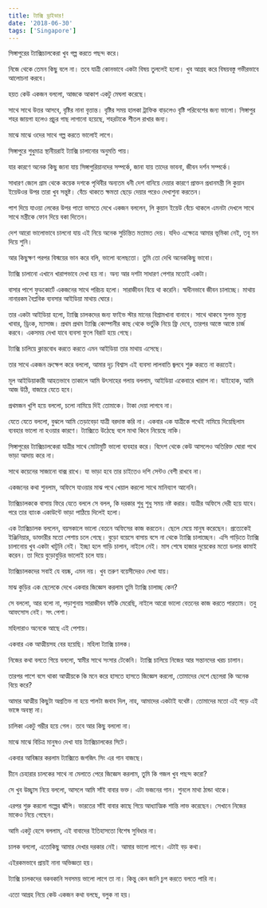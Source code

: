 ```yaml
---
title: ট্যাক্সি ড্রাইভার!
date: '2018-06-30'
tags: ['Singapore']
---
```


সিঙ্গাপুরের ট্যাক্সিচালকেরা খুব গল্প করতে পছন্দ করে।

নিজে থেকে তেমন কিছু বলে না। তবে যাত্রী কোনভাবে একটা বিষয় তুললেই হলো। খুব আগ্রহ করে বিষয়বস্তু গভীরভাবে আলোচনা করবে।

হয়ত কেউ একজন বললো, আজকে আকাশ একটু মেঘলা করেছে।

সাথে সাথে উত্তর আসবে, বৃষ্টির নানা বৃত্তান্ত। বৃষ্টির সময় হালকা ট্রাফিক বাড়লেও বৃষ্টি পরিবেশের জন্য ভালো। সিঙ্গাপুর শহর জায়গা হলেও প্রচুর গাছ লাগানো হয়েছে, শহরটাকে শীতল রাখার জন্য।

মাঝে মাঝে ওদের সাথে গল্প করতে ভালোই লাগে।

সিঙ্গাপুরে শুধুমাত্র স্থানীয়রাই ট্যাক্সি চালানোর অনুমতি পায়।

যার কারণে অনেক কিছু জানা যায় সিঙ্গাপুরিয়ানদের সম্পর্কে, জানা যায় তাদের ভাবনা, জীবন দর্শন সম্পর্কে।

সাধারণ জেলে গ্রাম থেকে কয়েক দশকে পৃথিবীর অন্যতম ধনী দেশ বানিয়ে দেয়ার কারণে প্রাক্তন প্রধানমন্ত্রী লি কুয়ান ইয়েউওর উপর তারা খুব সন্তুষ্ট। বেঁচে থাকতে ক্ষমতা ছেড়ে দেয়ার পরেও দেখাশুনা করতেন।

পাশ দিয়ে যাওয়া লেকের উপর পাতা ভাসতে দেখে একজন বললেন, লি কুয়ান ইয়েউ বেঁচে থাকলে এমনটা দেখলে সাথে সাথে মন্ত্রীকে ফোন দিয়ে বকা দিতেন।

দেশ আরো ভালোভাবে চালনো যায় এই নিয়ে অনেক সুচিন্তিত মতামত দেয়। যদিও এক্ষেত্রে আমার ভূমিকা নেই, তবু মন দিয়ে শুনি।

আর কিছুক্ষণ পরপর বিস্ময়ের ভান করে বলি, ভালো বলেছতো। তুমি তো দেখি অনেককিছু ভাবো।

ট্যাক্সি চালানো এখানে খারাপভাবে দেখা হয় না। অন্য আর দশটা সাধারণ পেশার মতোই একটা।

বাসার পাশে ফুডকোর্টে একজনের সাথে পরিচয় হলো। সারাজীবন বিয়ে থা করেনি। স্বাধীনভাবে জীবন চালাচ্ছে। মাথায় নানারকম বৈপ্লবিক ব্যবসার আইডিয়া মাথায় ঘোরে।

তার একটা আইডিয়া হলো, ট্যাক্সি চালকদের জন্য ফাইভ স্টার মানের বিশ্রামখানা বানাবে। সাথে থাকবে সুলভ মূল্যে খাবার, ড্রিংক, ম্যাসাজ। প্রথম প্রথম ট্যাক্সি কোম্পানীর কাছ থেকে ভর্তুকি নিয়ে ফ্রি দেবে, তারপর আস্তে আস্তে চার্জ করবে। একসময় দেখা যাবে ব্যবসা ফুলে বিরাট হয়ে গেছে।

ট্যাক্সি চালিয়ে ক্লান্তবোধ করতে করতে এমন আইডিয়া তার মাথায় এসেছে।

তার সাথে একজন ভ্রুক্ষেপ করে বললো, আমার দৃঢ় বিশ্বাস এই ব্যবসা লালবাতি জ্বলবে শুরু করতে না করতেই।

মূল আইডিয়াকারী আহতভাবে তাকালে আমি উৎসাহের গলায় বললাম, আইডিয়া একেবারে খারাপ না। যাইহোক, আমি আজ উঠি, বাজারে যেতে হবে।

প্রথমজন খুশি হয়ে বললো, চলো নামিয়ে দিই তোমাকে। টাকা দেয়া লাগবে না।

যেতে যেতে বললো, বুঝলে আমি তেড়াবেড়া যাত্রী বরদাস্ত করি না। একবার এক যাত্রীকে পথেই নামিয়ে দিয়েছিলাম ব্যবহার ভালো না হওয়ার কারণে। ট্যাক্সিতে উঠেছে বলে মাথা কিনে নিয়েছে নাকি।

সিঙ্গাপুরের ট্যাক্সিচালকেরা যাত্রীর সাথে মোটামুটি ভালো ব্যবহার করে। বিদেশ থেকে কেউ আসলেও অতিরিক্ত ঘোরা পথে ভাড়া আদায় করে না।

সাথে কয়েনের সাজানো বাক্স রাখে। যা ভাড়া হবে তার চাইতেও দশি সেন্টও বেশী রাখবে না।

একজনের কথা শুনলাম, অফিসে যাওয়ার মাঝ পথে খেয়াল করলো সাথে মানিব্যাগ আনেনি।

ট্যাক্সিচালককে বাসায় ফিরে যেতে বললে সে বলল, কি দরকার শুধু শুধু সময় নষ্ট করার। যাত্রীর অফিসে দেরী হয়ে যাবে। পরে তার ব্যাংক একাউন্টে ভাড়া পাঠিয়ে দিলেই হলো।

এক ট্যাক্সিচালক বললেন, বয়সকালে ভালো বেতনে অফিসের কাজ করতেন। ছেলে মেয়ে মানুষ করেছেন। প্রত্যেকেই ইঞ্জিনিয়ার, ডাক্তারীর মতো পেশায় চলে গেছে। বুড়ো বয়েসে বাসায় বসে না থেকে ট্যাক্সি চালাচ্ছেন। এসি গাড়িতে ট্যাক্সি চালানোয় খুব একটা খাটুনি নেই। ইচ্ছা হলে গাড়ি চালান, নাইলে নেই। মাস শেষে হাজার দুয়েকের মতো ডলার কামাই করেন। তা দিয়ে বুড়োবুড়ির ভালোই চলে যায়।

ট্যাক্সিচালকদের সবাই যে বয়ষ্ক, এমন নয়। খুব তরুণ বয়েসীদেরও দেখা যায়।

মাঝ কুড়ির এক ছেলেকে দেখে একবার জিজ্ঞেস করলাম তুমি ট্যাক্সি চালাচ্ছ কেন?

সে বললো, আর বলো না, পড়াশুনায় সারাজীবন ফাঁকি মেরেছি, নাইলে আরো ভালো বেতনের কাজ করতে পারতাম। তবু আফসোস নেই। সৎ পেশা।

মহিলারাও অনেকে আছে এই পেশায়।

একবার এক আত্মীয়সহ বের হয়েছি। মহিলা ট্যাক্সি চালক।

নিজের কথা বলতে গিয়ে বললো, স্বামীর সাথে সংসার টেকেনি। ট্যাক্সি চালিয়ে নিজের আর সন্তানদের খরচ চালান।

তারপর পাশে বসে থাকা আত্মীয়কে কি মনে করে হাসতে হাসতে জিজ্ঞেস করলো, তোমাদের দেশে ছেলেরা কি অনেক বিয়ে করে?

আমার আত্মীয় কিছুটা অপ্রতিভ না হয়ে পালটা জবাব দিল, নাহ, আমাদের একটাই যথেষ্ট। তোমাদের মতো এই গড়ে এই ভাঙ্গে অবস্থা না।

চালিকা একটু গম্ভীর হয়ে গেল। তবে আর কিছু বললো না।

মাঝে মাঝে বিচিত্র মানুষও দেখা যায় ট্যাক্সিচালকের সিটে।

একবার আবিষ্কার করলাম ট্যাক্সিতে জগজিৎ সিং এর গান বাজছে।

চীনে চেহারার চালকের সাথে না মেলাতে পেরে জিজ্ঞেস করলাম, তুমি কি গজল খুব পছন্দ করো?

সে খুব উচ্ছ্বাস নিয়ে বললো, আসলে আমি সাঁই বাবার ভক্ত। এটা ভজনের গান। শুনলে মাথা ঠান্ডা থাকে।

এরপর শুরু করলো গল্পের ঝাঁপি। ভারতের সাঁই বাবার কাছে গিয়ে আধ্যাত্মিক শান্তি লাভ করেছেন। সেখানে নিজের মাকেও নিয়ে গেছেন।

আমি একটু হেসে বললাম, এই বাবাদের ইতিহাসতো বিশেষ সুবিধার না।

চালক বললো, এতোকিছু আমার দেখার দরকার নেই। আমার ভালো লাগে। এটাই বড় কথা।

এইরকমভাবে প্রায়ই নানা অভিজ্ঞতা হয়।

ট্যাক্সি চালকদের বকবকানি সবসময় ভালো লাগে তা না। কিন্তু কেন জানি চুপ করতে বলতে পারি না।

এতো আগ্রহ নিয়ে কেউ একজন কথা বলছে, বলুক না হয়।
